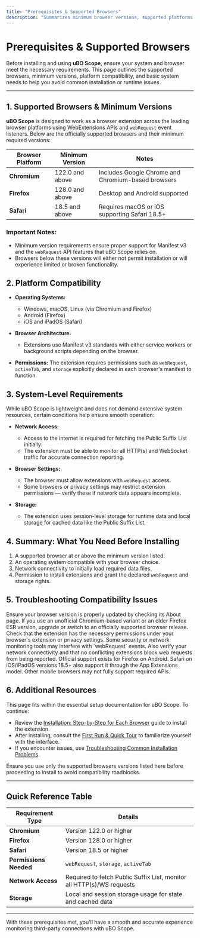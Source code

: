 ```yaml
---
title: "Prerequisites & Supported Browsers"
description: "Summarizes minimum browser versions, supported platforms (Chromium, Firefox, Safari), and system-level requirements needed to install and run uBO Scope. Establishes what users need before adding the extension, preventing common compatibility issues."
---
```


# Prerequisites & Supported Browsers

Before installing and using **uBO Scope**, ensure your system and browser meet the necessary requirements. This page outlines the supported browsers, minimum versions, platform compatibility, and basic system needs to help you avoid common installation or runtime issues.

---

## 1. Supported Browsers & Minimum Versions

**uBO Scope** is designed to work as a browser extension across the leading browser platforms using WebExtensions APIs and `webRequest` event listeners. Below are the officially supported browsers and their minimum required versions:

| Browser Platform | Minimum Version                   | Notes                                              |
|------------------|---------------------------------|----------------------------------------------------|
| **Chromium**     | 122.0 and above                  | Includes Google Chrome and Chromium-based browsers |
| **Firefox**      | 128.0 and above                  | Desktop and Android supported                       |
| **Safari**       | 18.5 and above                   | Requires macOS or iOS supporting Safari 18.5+      |



### Important Notes:
- Minimum version requirements ensure proper support for Manifest v3 and the `webRequest` API features that uBO Scope relies on.
- Browsers below these versions will either not permit installation or will experience limited or broken functionality.


## 2. Platform Compatibility

- **Operating Systems:**
  - Windows, macOS, Linux (via Chromium and Firefox)
  - Android (Firefox)
  - iOS and iPadOS (Safari)

- **Browser Architecture:**
  - Extensions use Manifest v3 standards with either service workers or background scripts depending on the browser.

- **Permissions:** The extension requires permissions such as `webRequest`, `activeTab`, and `storage` explicitly declared in each browser's manifest to function.


## 3. System-Level Requirements

While uBO Scope is lightweight and does not demand extensive system resources, certain conditions help ensure smooth operation:

- **Network Access:**
  - Access to the internet is required for fetching the Public Suffix List initially.
  - The extension must be able to monitor all HTTP(s) and WebSocket traffic for accurate connection reporting.

- **Browser Settings:**
  - The browser must allow extensions with `webRequest` access.
  - Some browsers or privacy settings may restrict extension permissions — verify these if network data appears incomplete.

- **Storage:**
  - The extension uses session-level storage for runtime data and local storage for cached data like the Public Suffix List.


## 4. Summary: What You Need Before Installing

1. A supported browser at or above the minimum version listed.
2. An operating system compatible with your browser choice.
3. Network connectivity to initially load required data files.
4. Permission to install extensions and grant the declared `webRequest` and storage rights.


## 5. Troubleshooting Compatibility Issues

<AccordionGroup title="Common Compatibility Questions">
<Accordion title="I have the correct browser, but the extension won't install. What do I do?">
Ensure your browser version is properly updated by checking its About page. If you use an unofficial Chromium-based variant or an older Firefox ESR version, upgrade or switch to an officially supported browser release.
</Accordion>
<Accordion title="The extension installs, but I see no badge count or data.">
Check that the extension has the necessary permissions under your browser's extension or privacy settings. Some security or network monitoring tools may interfere with `webRequest` events. Also verify your network connectivity and that no conflicting extensions block web requests from being reported.
</Accordion>
<Accordion title="Is uBO Scope compatible with mobile browsers?">
Official support exists for Firefox on Android. Safari on iOS/iPadOS versions 18.5+ also support it through the App Extensions model. Other mobile browsers may not fully support required APIs.
</Accordion>
</AccordionGroup>


## 6. Additional Resources

This page fits within the essential setup documentation for uBO Scope. To continue:

- Review the [Installation: Step-by-Step for Each Browser](/getting-started/essentials-setup/installation-methods) guide to install the extension.
- After installing, consult the [First Run & Quick Tour](/getting-started/essentials-setup/first-run-experience) to familiarize yourself with the interface.
- If you encounter issues, use [Troubleshooting Common Installation Problems](/getting-started/onboarding-validation-troubleshooting/troubleshooting-common-issues).


<Check>
Ensure you use only the supported browsers versions listed here before proceeding to install to avoid compatibility roadblocks.
</Check>

---

## Quick Reference Table

| Requirement Type       | Details                                      |
|-----------------------|----------------------------------------------|
| **Chromium**          | Version 122.0 or higher                        |
| **Firefox**           | Version 128.0 or higher                        |
| **Safari**            | Version 18.5 or higher                         |
| **Permissions Needed**| `webRequest`, `storage`, `activeTab`          |
| **Network Access**    | Required to fetch Public Suffix List, monitor all HTTP(s)/WS requests |
| **Storage**           | Local and session storage usage for state and cached data |

---

With these prerequisites met, you'll have a smooth and accurate experience monitoring third-party connections with uBO Scope.